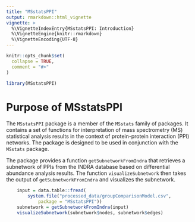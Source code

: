```yaml
---
title: "MSstatsPPI"
output: rmarkdown::html_vignette
vignette: >
  %\VignetteIndexEntry{MSstatsPPI: Introduction}
  %\VignetteEngine{knitr::rmarkdown}
  %\VignetteEncoding{UTF-8}
---
```


```r
knitr::opts_chunk$set(
  collapse = TRUE,
  comment = "#>"
)
```

```r
library(MSstatsPPI)
```

# Purpose of MSstatsPPI
  
The `MSstatsPPI` package is a member of the `MSstats` family of packages.
It contains a set of functions for interpretation of mass spectrometry (MS) 
statistical analysis results in the context of protein-protein interaction 
(PPI) networks. The package is designed to be used in conjunction with the 
`MSstats` package.

The package provides a function `getSubnetworkFromIndra` that retrieves a
subnetwork of PPIs from the INDRA database based on differential abundance
analysis results.  The function `visualizeSubnetwork` then takes the output
of `getSubnetworkFromIndra` and visualizes the subnetwork.

```r
    input = data.table::fread(
        system.file("processed_data/groupComparisonModel.csv", 
            package = "MSstatsPPI"))
    subnetwork = getSubnetworkFromIndra(input)
    visualizeSubnetwork(subnetwork$nodes, subnetwork$edges)
```
